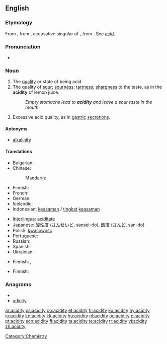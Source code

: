 ==English==

===Etymology===
From {{etyl|fr|en}} {{term|acidité|lang=fr}}, from {{etyl|la|en}} {{term|aciditātem|lang=la}}, accusative singular of {{term|aciditas|aciditās|sourness, acidity|lang=la}}, from {{term|acidus||sour, acid|lang=la}}. See [[acid]].

===Pronunciation===
*{{a|UK}} {{IPA|/əˈsɪdɪti/}}

===Noun===
{{en-noun|acidities}}

# The [[quality]] or state of being acid
# The quality of [[sour]]; [[sourness]]; [[tartness]]; [[sharpness]] to the taste, as in the '''acidity''' of lemon juice.
#: ''Empty stomachs lead to '''acidity''' and leave a sour taste in the mouth.''
# {{pathology}} Excessive acid quality, as in [[gastric]] [[secretions]].

====Antonyms====
* [[alkalinity]]

====Translations====
{{trans-top|quality or state of being acid}}
* Bulgarian: {{t|bg|киселинност}}
* Chinese:
*: Mandarin: {{t-|cmn|酸性|tr=suānxìng|sc=Hani}}, {{t-|cmn|酸度|tr=suāndù|sc=Hani}}
* Finnish: {{t-|fi|happamuus}}
* French: {{t+|fr|acidité|f}}
* German: {{t+|de|Acidität}}
* Icelandic: {{t+|is|sýrustig|n}}
* Indonesian: [[asam|keasaman]] / [[tingkat]] [[asam|keasaman]]
{{trans-mid}}
* [[Interlingua]]: [[aciditate]]
* Japanese: [[酸性度]] ([[さんせいど]], sansei-do),  [[酸度]] ([[さんど]], san-do)
* Polish: [[kwasowość]] {{f}}
* Portuguese: {{t+|pt|acidez|f}}
* Russian: {{t|ru|кислотность|f|sc=Cyrl|tr=kislótnost'}}
* Spanish: {{t+|es|acidez|f}}
* Ukrainian: {{t|uk|кислотність|f|sc=Cyrl}}
{{trans-bottom}}

{{trans-top|quality of sourness to the taste}}
* Finnish: {{t|fi|hapokkuus}}, {{t-|fi|happamuus}}
{{trans-mid}}
{{trans-bottom}}

{{trans-top|pathology: excessive acid quality}}
* Finnish: {{t-|fi|liikahappoisuus}}
{{trans-mid}}
{{trans-bottom}}

===Anagrams===
* {{alphagram|acdiity}}
* [[adicity#English|adicity]]


[[Category:Chemistry]]

[[ar:acidity]]
[[cs:acidity]]
[[co:acidity]]
[[et:acidity]]
[[fr:acidity]]
[[ko:acidity]]
[[hy:acidity]]
[[io:acidity]]
[[kn:acidity]]
[[kk:acidity]]
[[hu:acidity]]
[[nl:acidity]]
[[oc:acidity]]
[[pl:acidity]]
[[pt:acidity]]
[[scn:acidity]]
[[fi:acidity]]
[[ta:acidity]]
[[te:acidity]]
[[tr:acidity]]
[[vi:acidity]]
[[zh:acidity]]
